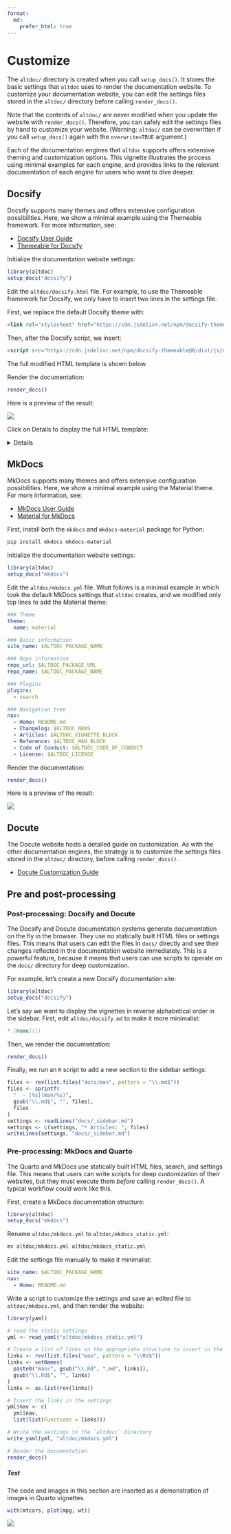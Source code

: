 ```yaml
---
format:
  md:
    prefer_html: true
---
```

# Customize

The `altdoc/` directory is created when you call `setup_docs()`. It stores the basic settings that `altdoc` uses to render the documentation website. To customize your documentation website, you can edit the settings files stored in the `altdoc/` directory before calling `render_docs()`. 

Note that the contents of `altdoc/` are never modified when you update the website with `render_docs()`. Therefore, you can safely edit the settings files by hand to customize your website. (Warning: `altdoc/` can be overwritten if you call `setup_docs()` again with the `overwrite=TRUE` argument.)

Each of the documentation engines that `altdoc` supports offers extensive theming and customization options. This vignette illustrates the process using minimal examples for each engine, and provides links to the relevant documentation of each engine for users who want to dive deeper.

## Docsify

Docsify supports many themes and offers extensive configuration possibilities. Here, we show a minimal example using the Themeable framework. For more information, see:

* [Docsify User Guide](https://docsify.js.org/#/)
* [Themeable for Docsify](https://jhildenbiddle.github.io/docsify-themeable/#/)

Initialize the documentation website settings:

```r
library(altdoc)
setup_docs("docsify")
```

Edit the `altdoc/docsify.html` file. For example, to use the Themeable framework for Docsify, we only have to insert two lines in the settings file.

First, we replace the default Docsify theme with:

```html
<link rel="stylesheet" href="https://cdn.jsdelivr.net/npm/docsify-themeable@0/dist/css/theme-simple.css">
```

Then, after the Docsify script, we insert:

```html
<script src="https://cdn.jsdelivr.net/npm/docsify-themeable@0/dist/js/docsify-themeable.min.js"></script>
```

The full modified HTML template is shown below.

Render the documentation:

```r
render_docs()
```

Here is a preview of the result:

![](images/themes_docsify_preview.png)


Click on Details to display the full HTML template:

<details>
```html
<!-- index.html -->
<!DOCTYPE html>
<html>
<head>
  <meta http-equiv="X-UA-Compatible" content="IE=edge,chrome=1">
  <meta name="viewport" content="width=device-width,initial-scale=1">
  <meta charset="UTF-8">
  <!-- Theme: Simple (light + dark) -->
  <link rel="stylesheet" href="https://cdn.jsdelivr.net/npm/docsify-themeable@0/dist/css/theme-simple.css">

</head>
<body>
  <div id="app"></div>
  <script>
    window.$docsify = {
      name: '$ALTDOC_PACKAGE_NAME',
      repo: '$ALTDOC_PACKAGE_URL_GITHUB',
      loadSidebar: true,
      subMaxLevel: 2,
      search: {
        placeholder: 'Search',
        depth: 3,
      },
      auto2top: true,
      copyCode: {
        buttonText : 'Copy',
        errorText  : 'Error',
        successText: 'Copied'
      },
      plugins: [
        function(hook) {
          var footer = ["<a href='$ALTDOC_PACKAGE_URL'> <code> $ALTDOC_PACKAGE_NAME </code> v. $ALTDOC_PACKAGE_VERSION </a> | Documentation made with <a href='https://altdoc.etiennebacher.com/'> <code> altdoc </code> v. $ALTDOC_VERSION</a>"].join('');

          hook.afterEach(function(html) {
            return html + footer;
          });
        }
      ]
    }
  </script>
  <script src="//cdn.jsdelivr.net/npm/docsify@4"></script>
  <script src="https://cdn.jsdelivr.net/npm/docsify-themeable@0/dist/js/docsify-themeable.min.js"></script>
  <script src="//cdn.jsdelivr.net/npm/docsify-copy-code"></script>
  <script src="//cdn.jsdelivr.net/npm/prismjs@1.24.1/components/prism-r.js"></script>
  <script src="//unpkg.com/docsify/lib/plugins/search.min.js"></script>
</body>
</html>
```
</details>

## MkDocs

MkDocs supports many themes and offers extensive configuration possibilities. Here, we show a minimal example using the Material theme. For more information, see:

* [MkDocs User Guide](https://www.mkdocs.org/user-guide/)
* [Material for MkDocs](https://squidfunk.github.io/mkdocs-material/customization/)

First, install both the `mkdocs` and `mkdocs-material` package for Python: 

```bash
pip install mkdocs mkdocs-material
```

Initialize the documentation website settings:

```r
library(altdoc)
setup_docs("mkdocs")
```

Edit the `altdoc/mkdocs.yml` file. What follows is a minimal example in which took the default MkDocs settings that `altdoc` creates, and we modified only top lines to add the Material theme:

```yaml
### Theme
theme:
  name: material

### Basic information
site_name: $ALTDOC_PACKAGE_NAME

### Repo information
repo_url: $ALTDOC_PACKAGE_URL
repo_name: $ALTDOC_PACKAGE_NAME

### Plugins
plugins:
  - search

### Navigation tree
nav:
  - Home: README.md
  - Changelog: $ALTDOC_NEWS
  - Articles: $ALTDOC_VIGNETTE_BLOCK
  - Reference: $ALTDOC_MAN_BLOCK
  - Code of Conduct: $ALTDOC_CODE_OF_CONDUCT
  - License: $ALTDOC_LICENSE
```

Render the documentation:

```r
render_docs()
```

Here is a preview of the result:

![](images/themes_mkdocs_preview.png)


## Docute

The Docute website hosts a detailed guide on customization. As with the other documentation engines, the strategy is to customize the settings files stored in the `altdoc/` directory, before calling `render_docs()`.

* [Docute Customization Guide](https://docute.egoist.dev/guide/customization)



## Pre and post-processing

### Post-processing: Docsify and Docute

The Docsify and Docute documentation systems generate documentation on the fly in the browser. They use no statically built HTML files or settings files. This means that users can edit the files in `docs/` directly and see their changes reflected in the documentation website immediately. This is a powerful feature, because it means that users can use scripts to operate on the `docs/` directory for deep customization. 

For example, let's create a new Docsify documentation site:

```r
library(altdoc)
setup_docs("docsify")
```

Let's say we want to display the vignettes in reverse alphabetical order in the sidebar. First, edit `altdoc/docsify.md` to make it more minimalist:

```markdown
* [Home](/)
```

Then, we render the documentation:

```r
render_docs()
```

Finally, we run an `R` script to add a new section to the sidebar settings:

```r
files <- rev(list.files("docs/man", pattern = "\\.md$"))
files <- sprintf(
  "  - [%s](man/%s)",
  gsub("\\.md$", "", files),
  files
)
settings <- readLines("docs/_sidebar.md")
settings <- c(settings, "* Articles: ", files)
writeLines(settings, "docs/_sidebar.md")
```

### Pre-processing: MkDocs and Quarto

The Quarto and MkDocs use statically built HTML files, search, and settings file. This means that users can write scripts for deep customization of their websites, but they must execute them *before* calling `render_docs()`. A typical workflow could work like this.

First, create a MkDocs documentation structure:

```r
library(altdoc)
setup_docs("mkdocs")
```

Rename `altdoc/mkdocs.yml` to `altdoc/mkdocs_static.yml`:

```bash
mv altdoc/mkdocs.yml altdoc/mkdocs_static.yml
```

Edit the settings file manually to make it minimalist:

```yaml
site_name: $ALTDOC_PACKAGE_NAME
nav:
  - Home: README.md
```

Write a script to customize the settings and save an edited file to `altdoc/mkdocs.yml`, and then render the website:

```r
library(yaml)

# read the static settings
yml <- read_yaml("altdoc/mkdocs_static.yml")

# Create a list of links in the appropriate structure to insert in the sidebar
links <- rev(list.files("man", pattern = "\\Rd$"))
links <- setNames(
  paste0("man/", gsub("\\.Rd", ".md", links)),
  gsub("\\.Rd$", "", links)
)
links <- as.list(rev(links))

# Insert the links in the settings
yml$nav <- c(
  yml$nav,
  list(list(Functions = links)))

# Write the settings to the `altdoc/` directory
write_yaml(yml, "altdoc/mkdocs.yml")

# Render the documentation
render_docs()
```


##### Test

The code and images in this section are inserted as a demonstration of images in Quarto vignettes.

```r
with(mtcars, plot(mpg, wt))
```

![](images/hex-conductor.png)

